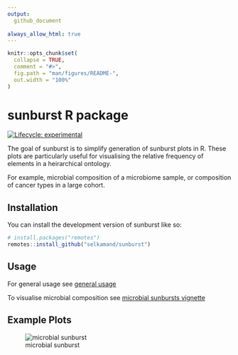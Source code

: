 ```yaml
---
output: 
  github_document
  
always_allow_html: true
---
```



<!-- README.md is generated from README.Rmd. Please edit that file -->

```r
knitr::opts_chunk$set(
  collapse = TRUE,
  comment = "#>",
  fig.path = "man/figures/README-",
  out.width = "100%"
)
```

# sunburst R package

<!-- badges: start -->

[![Lifecycle: experimental](https://img.shields.io/badge/lifecycle-experimental-orange.svg)](https://lifecycle.r-lib.org/articles/stages.html#experimental)

<!-- badges: end -->

The goal of sunburst is to simplify generation of sunburst plots in R. 
These plots are particularly useful for visualising the relative frequency of elements in a heirarchical ontology.

For example, microbial composition of a microbiome sample, or composition of cancer types in a large cohort.

## Installation

You can install the development version of sunburst like so:

``` r
# install.packages("remotes")
remotes::install_github("selkamand/sunburst")
```

## Usage

For general usage see [general usage](./articles/general_usage.html)

To visualise microbial composition see [microbial sunbursts vignette](./articles/microbial_sunbursts.html)

## Example Plots

![microbial sunburst](./man/figures/microbial_sunburst_example.gif)
